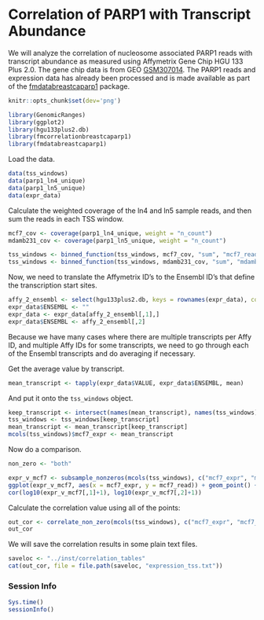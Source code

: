 <!--
% \VignetteEngine{knitr}
% \VignetteIndexEntry{fmcorrelationbreastcaparp1: Expression}
% \VignetteDepends{GenomicRanges, ggplot2, hgu133plus2.db, fmdatabreastcaparp1}
% \VignettePackage{fmcorrelationbreastcaparp1}
-->

# Correlation of PARP1 with Transcript Abundance

We will analyze the correlation of nucleosome associated PARP1 reads with transcript abundance as measured using Affymetrix Gene Chip HGU 133 Plus 2.0. The gene chip data is from GEO [GSM307014](http://www.ncbi.nlm.nih.gov/geo/query/acc.cgi?acc=GSM307014). The PARP1 reads and expression data has already been processed and is made available as part of the [fmdatabreastcaparp1](https://github.com/rmflight/fmdatabreastcaparp1) package. 

```r
knitr::opts_chunk$set(dev='png')
```

```r
library(GenomicRanges)
library(ggplot2)
library(hgu133plus2.db)
library(fmcorrelationbreastcaparp1)
library(fmdatabreastcaparp1)
```

Load the data.

```r
data(tss_windows)
data(parp1_ln4_unique)
data(parp1_ln5_unique)
data(expr_data)
```

Calculate the weighted coverage of the ln4 and ln5 sample reads, and then sum the reads in each TSS window.

```r
mcf7_cov <- coverage(parp1_ln4_unique, weight = "n_count")
mdamb231_cov <- coverage(parp1_ln5_unique, weight = "n_count")

tss_windows <- binned_function(tss_windows, mcf7_cov, "sum", "mcf7_read")
tss_windows <- binned_function(tss_windows, mdamb231_cov, "sum", "mdamb231_read")
```

Now, we need to translate the Affymetrix ID's to the Ensembl ID's that define the transcription start sites.

```r
affy_2_ensembl <- select(hgu133plus2.db, keys = rownames(expr_data), columns = "ENSEMBLTRANS")
expr_data$ENSEMBL <- ""
expr_data <- expr_data[affy_2_ensembl[,1],]
expr_data$ENSEMBL <- affy_2_ensembl[,2]
```

Because we have many cases where there are multiple transcripts per Affy ID, and multiple Affy IDs for some transcripts, we need to go through each of the Ensembl transcripts and do averaging if necessary. 

Get the average value by transcript.

```r
mean_transcript <- tapply(expr_data$VALUE, expr_data$ENSEMBL, mean)
```

And put it onto the `tss_windows` object.

```r
keep_transcript <- intersect(names(mean_transcript), names(tss_windows))
tss_windows <- tss_windows[keep_transcript]
mean_transcript <- mean_transcript[keep_transcript]
mcols(tss_windows)$mcf7_expr <- mean_transcript
```

Now do a comparison.

```r
non_zero <- "both"
```


```r
expr_v_mcf7 <- subsample_nonzeros(mcols(tss_windows), c("mcf7_expr", "mcf7_read"), non_zero = non_zero, n_points = 10000)
ggplot(expr_v_mcf7, aes(x = mcf7_expr, y = mcf7_read)) + geom_point() + scale_y_log10() + scale_x_log10()
cor(log10(expr_v_mcf7[,1]+1), log10(expr_v_mcf7[,2]+1))
```

Calculate the correlation value using all of the points:

```r
out_cor <- correlate_non_zero(mcols(tss_windows), c("mcf7_expr", "mcf7_read"), log_transform = TRUE, non_zero = non_zero, test = TRUE)
out_cor
```


We will save the correlation results in some plain text files.

```r
saveloc <- "../inst/correlation_tables"
cat(out_cor, file = file.path(saveloc, "expression_tss.txt"))
```

### Session Info

```r
Sys.time()
sessionInfo()
```
